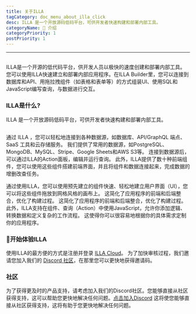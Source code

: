 ```yaml
---
title: 关于ILLA
tagCategory: doc_menu_about_illa_click
desc: ILLA 是一个开放源码低码平台，可供开发者快速构建和部署内部工具。
categoryName: 👋 介绍
categoryPriority: 1
postPriority: 1
---
```


* * *

## <h2 hidden>关于ILLA</h2>

ILLA是一个开源的低代码平台，供开发人员以极快的速度创建和部署内部工具。 您可以使用ILLA快速建立和部署内部应用程序。在ILLA Builder里，您可以连接到数据库和API、用拖拉拽组件（如表格和表单等）的方式组装UI、使用SQL和JavaScript编写查询，与数据进行交互。

### ILLA是什么?

ILLA 是一个开放源码低码平台，可供开发者快速构建和部署内部工具。

<img
  src='https://cdn.illacloud.com/official-website/img/docs/introduction/about-illa-cloud.png'
  alt=""
/>

通过 ILLA ，您可以轻松地连接到各种数据源，如数据库、API/GraphQL 端点、SaaS 工具和云存储服务。 我们提供了常用的数据源，如PostgreSQL、MongoDB、MySQL、Stripe、Google Sheets和AWS S3等。 连接到数据源后，可以通过ILLA的Action面板，编辑并运行查询。 此外，ILLA提供了数十种前端组件，您可以使用这些组件搭建前端界面，并且将组件和数据连接起来，完成数据的增删改查任务。

通过使用ILLA，您可以使用预先建立的组件快速、轻松地建立用户界面（UI），您可以将这些组件拖放到网格风格的画布上。 这简化了应用程序的前端和后端整合，优化了构建过程。 这简化了应用程序的前端和后端整合，优化了构建过程。此外，ILLA支持在组件、查询（Action）中使用JavaScript，允许你添加逻辑、转换数据和定义复杂的工作流程。 这使得你可以很容易地根据你的具体需求定制你的应用程序。

### 🚀开始体验ILLA

使用ILLA的最方便的方式是注册并登录 [ILLA Cloud](https://cloud.illacloud.com/)。 
为了加快审核过程，我们邀请您加入我们的 [Discord 社区](https://discord.gg/illacloud)，在那里您可以更快地获得邀请码。

### 社区

为了获得更及时的产品支持，请考虑加入我们的Discord社区。您能够直接从社区获得支持，这可以帮助您更快地解决任何问题。[点击加入Discord](https://discord.com/invite/illacloud) 这将使您能够直接从社区获得支持，这将有助于您更快地解决任何问题。 
